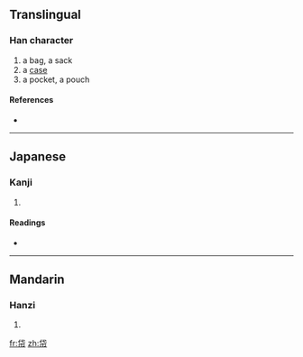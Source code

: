 ==Translingual==

===Han character===
{{Han char|rn=50|rad=巾|as=05|sn=8|four=|canj=人心中月 (OPLB)}}

# a bag, a sack
# a [[case]]
# a pocket, a pouch

====References====
* {{Han ref|kx=0329.390|dkj=08843|dj=0635.140|hdz=10734.050|uh=5E12|ud=24082}}

----

==Japanese==

===Kanji===
{{ja-kanji|grade=|rs=巾05}}

# {{defn|Japanese}}

====Readings====
* {{ja-readings|on=[[たい]] (tai), [[だい]] (dai)|kun=[[ふくろ]] (fukuro)}}

----

==Mandarin==

===Hanzi===
{{cmn-hanzi|pin=[[dài]] ([[dai4]]), [[mò]] ([[mo4]])|wg=tai<sup>4</sup>, mo<sup>4</sup>}}

# {{defn|Mandarin}}

[[fr:帒]]
[[zh:帒]]